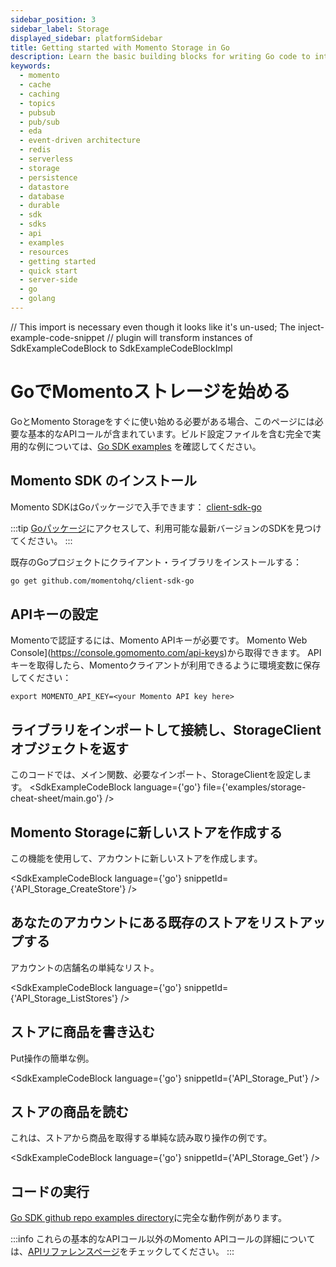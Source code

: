 ```yaml
---
sidebar_position: 3
sidebar_label: Storage
displayed_sidebar: platformSidebar
title: Getting started with Momento Storage in Go
description: Learn the basic building blocks for writing Go code to interact with Momento Storage.
keywords:
  - momento
  - cache
  - caching
  - topics
  - pubsub
  - pub/sub
  - eda
  - event-driven architecture
  - redis
  - serverless
  - storage
  - persistence
  - datastore
  - database
  - durable
  - sdk
  - sdks
  - api
  - examples
  - resources
  - getting started
  - quick start
  - server-side
  - go
  - golang
---
```


// This import is necessary even though it looks like it's un-used; The inject-example-code-snippet
// plugin will transform instances of SdkExampleCodeBlock to SdkExampleCodeBlockImpl

# GoでMomentoストレージを始める

GoとMomento Storageをすぐに使い始める必要がある場合、このページには必要な基本的なAPIコールが含まれています。ビルド設定ファイルを含む完全で実用的な例については、[Go SDK examples](https://github.com/momentohq/client-sdk-go/tree/main/examples) を確認してください。

## Momento SDK のインストール

Momento SDKはGoパッケージで入手できます： [client-sdk-go](https://pkg.go.dev/github.com/momentohq/client-sdk-go)

:::tip
[Goパッケージ](https://pkg.go.dev/github.com/momentohq/client-sdk-go)にアクセスして、利用可能な最新バージョンのSDKを見つけてください。
:::

既存のGoプロジェクトにクライアント・ライブラリをインストールする：

```bash
go get github.com/momentohq/client-sdk-go
```

## APIキーの設定

Momentoで認証するには、Momento APIキーが必要です。 Momento Web Console](https://console.gomomento.com/api-keys)から取得できます。
APIキーを取得したら、Momentoクライアントが利用できるように環境変数に保存してください：

```
export MOMENTO_API_KEY=<your Momento API key here>
```

## ライブラリをインポートして接続し、StorageClientオブジェクトを返す
このコードでは、メイン関数、必要なインポート、StorageClientを設定します。
<SdkExampleCodeBlock language={'go'} file={'examples/storage-cheat-sheet/main.go'} />

## Momento Storageに新しいストアを作成する
この機能を使用して、アカウントに新しいストアを作成します。

<SdkExampleCodeBlock language={'go'} snippetId={'API_Storage_CreateStore'} />


## あなたのアカウントにある既存のストアをリストアップする
アカウントの店舗名の単純なリスト。

<SdkExampleCodeBlock language={'go'} snippetId={'API_Storage_ListStores'} />

## ストアに商品を書き込む
Put操作の簡単な例。

<SdkExampleCodeBlock language={'go'} snippetId={'API_Storage_Put'} />

## ストアの商品を読む
これは、ストアから商品を取得する単純な読み取り操作の例です。

<SdkExampleCodeBlock language={'go'} snippetId={'API_Storage_Get'} />

## コードの実行

[Go SDK github repo examples directory](https://github.com/momentohq/client-sdk-go/tree/main/examples)に完全な動作例があります。

:::info
これらの基本的なAPIコール以外のMomento APIコールの詳細については、[APIリファレンスページ](/storage/develop/api-reference/index.mdx)をチェックしてください。
:::
